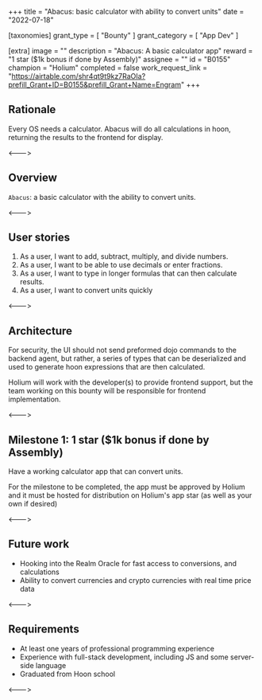 +++
title = "Abacus: basic calculator with ability to convert units"
date = "2022-07-18"

[taxonomies]
grant_type = [ "Bounty" ]
grant_category = [ "App Dev" ]

[extra]
image = ""
description = "Abacus: A basic calculator app"
reward = "1 star ($1k bonus if done by Assembly)"
assignee = ""
id = "B0155"
champion = "Holium"
completed = false
work_request_link = "https://airtable.com/shr4qt9t9kz7RaOIa?prefill_Grant+ID=B0155&prefill_Grant+Name=Engram"
+++

## Rationale

Every OS needs a calculator. Abacus will do all calculations in hoon, returning the results to the frontend for display.

<--->

## Overview

`Abacus`: a basic calculator with the ability to convert units.

<--->

## User stories

1. As a user, I want to add, subtract, multiply, and divide numbers.
2. As a user, I want to be able to use decimals or enter fractions.
3. As a user, I want to type in longer formulas that can then calculate results.
4. As a user, I want to convert units quickly

<--->

## Architecture

For security, the UI should not send preformed dojo commands to the backend agent, but rather, a series of types that can be deserialized and used to generate hoon expressions that are then calculated.

Holium will work with the developer(s) to provide frontend support, but the team working on this bounty will be responsible for frontend implementation.

<--->

## Milestone 1: 1 star ($1k bonus if done by Assembly)

Have a working calculator app that can convert units.

For the milestone to be completed, the app must be approved by Holium and it must be hosted for distribution on Holium's app star (as well as your own if desired)

<--->

## Future work

- Hooking into the Realm Oracle for fast access to conversions, and calculations
- Ability to convert currencies and crypto currencies with real time price data

<--->

## Requirements

- At least one years of professional programming experience
- Experience with full-stack development, including JS and some server-side language
- Graduated from Hoon school

<--->
